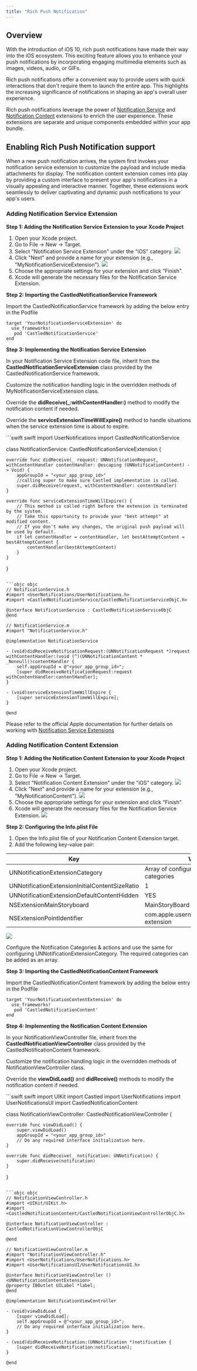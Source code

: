 ```yaml
---
title: "Rich Push Notification"
---
```


## Overview

With the introduction of iOS 10, rich push notifications have made their way into the iOS ecosystem. This exciting feature allows you to enhance your push notifications by incorporating engaging multimedia elements such as images, videos, audio, or GIFs.

Rich push notifications offer a convenient way to provide users with quick interactions that don't require them to launch the entire app. This highlights the increasing significance of notifications in shaping an app's overall user experience.

Rich push notifications leverage the power of [Notification Service](https://developer.apple.com/documentation/usernotifications/unnotificationserviceextension) and [Notification Content](https://developer.apple.com/documentation/usernotificationsui/unnotificationcontentextension) extensions to enrich the user experience. These extensions are separate and unique components embedded within your app bundle.

## Enabling Rich Push Notification support

When a new push notification arrives, the system first invokes your notification service extension to customize the payload and include media attachments for display. The notification content extension comes into play by providing a custom interface to present your app's notifications in a visually appealing and interactive manner. Together, these extensions work seamlessly to deliver captivating and dynamic push notifications to your app's users.

### Adding Notification Service Extension 

**Step 1: Adding the Notification Service Extension to your Xcode Project**

1. Open your Xcode project.
2. Go to File -> New -> Target.
3. Select "Notification Service Extension" under the "iOS" category.
![](/images/NSE-1.png)
4. Click "Next" and provide a name for your extension (e.g., "MyNotificationServiceExtension").
![](/images/NSE-2.png)
5. Choose the appropriate settings for your extension and click "Finish".
6. Xcode will generate the necessary files for the Notification Service Extension.

**Step 2: Importing the CastledNotificationService Framework**

Import the CastledNotificationService framework by adding the below entry in the Podfile

``` Podfile
target 'YourNotificationServiceExtension' do
  use_frameworks!
   pod 'CastledNotificationService'
end
```

**Step 3: Implementing the Notification Service Extension**

In your Notification Service Extension code file, inherit from the **CastledNotificationServiceExtension** class provided by the CastledNotificationService framework.

Customize the notification handling logic in the overridden methods of MyNotificationServiceExtension class.

Override the **didReceive(_:withContentHandler:)** method to modify the notification content if needed.

Override the **serviceExtensionTimeWillExpire()** method to handle situations when the service extension time is about to expire.

<CodeGroup>
```swift swift
import UserNotifications
import CastledNotificationService

class NotificationService: CastledNotificationServiceExtension {

    override func didReceive(_ request: UNNotificationRequest, withContentHandler contentHandler: @escaping (UNNotificationContent) -> Void) {
        appGroupId = "<your_app_group_id>"
        //calling super to make sure Castled implementation is called.
        super.didReceive(request, withContentHandler: contentHandler)
    }

    override func serviceExtensionTimeWillExpire() {
        // This method is called right before the extension is terminated by the system.
        // Take this opportunity to provide your "best attempt" at modified content.
        // If you don't make any changes, the original push payload will be used by default.
        if let contentHandler = contentHandler, let bestAttemptContent =  bestAttemptContent {           
            contentHandler(bestAttemptContent)         
        }     
    }   
}
```

```objc objc
// NotificationService.h
#import <UserNotifications/UserNotifications.h>
#import <CastledNotificationService/CastledNotificationServiceObjC.h>

@interface NotificationService : CastledNotificationServiceObjC
@end

// NotificationService.m
#import "NotificationService.h"

@implementation NotificationService

- (void)didReceiveNotificationRequest:(UNNotificationRequest *)request withContentHandler:(void (^)(UNNotificationContent * _Nonnull))contentHandler {
    self.appGroupId = @"<your_app_group_id>";
    [super didReceiveNotificationRequest:request withContentHandler:contentHandler];
}

- (void)serviceExtensionTimeWillExpire {
    [super serviceExtensionTimeWillExpire];
}

@end
```
</CodeGroup>

Please refer to the official Apple documentation for further details on working with [Notification Service Extensions](https://developer.apple.com/documentation/usernotifications/unnotificationserviceextension)

### Adding Notification Content Extension 

**Step 1: Adding the Notification Content Extension to your Xcode Project**

1. Open your Xcode project.
2. Go to File -> New -> Target.
3. Select "Notification Content Extension" under the "iOS" category.
![](/images/NCE-1.png)
4. Click "Next" and provide a name for your extension (e.g., "MyNotificationContent").
![](/images/NCE-2.png)
5. Choose the appropriate settings for your extension and click "Finish".
6. Xcode will generate the necessary files for the Notification Service Extension.
![](/images/NCE-3.png)

**Step 2: Configuring the Info.plist File**

1. Open the Info.plist file of your Notification Content Extension target.
2. Add the following key-value pair:

| Key                                              | Value                                            |
| ------------------------------------------------ | ------------------------------------------------ |
| UNNotificationExtensionCategory                  | Array of configured notification categories      |
| UNNotificationExtensionInitialContentSizeRatio   | 1                                                |
| UNNotificationExtensionDefaultContentHidden      | YES                                              |
| NSExtensionMainStoryboard                        | MainStoryBoard                                   |
| NSExtensionPointIdentifier                       | com.apple.usernotifications.content-extension    |

![](/images/NCE-6.png)

<Info>
Configure the Notification Categories & actions and use the same for configuring UNNotificationExtensionCategory.
The required categories can be added as an array.
</Info>

**Step 3: Importing the CastledNotificationContent Framework**

Import the CastledNotificationContent framework by adding the below entry in the Podfile

``` Podfile
target 'YourNotificationContentExtension' do
  use_frameworks!
   pod 'CastledNotificationContent'
end
```

**Step 4: Implementing the Notification Content Extension**

In your NotificationViewController file, inherit from the **CastledNotificationViewController** class provided by the CastledNotificationContent framework.

Customize the notification handling logic in the overridden methods of NotificationViewController class.

Override the **viewDidLoad()** and **didReceive()** methods to modify the notification content if needed.

<CodeGroup>
```swift swift
import UIKit
import Castled
import UserNotifications
import UserNotificationsUI
import CastledNotificationContent

class NotificationViewController: CastledNotificationViewController {
    
    override func viewDidLoad() {
        super.viewDidLoad()
        appGroupId = "<your_app_group_id>"
        // Do any required interface initialization here.
    }
    
    override func didReceive(_ notification: UNNotification) {
        super.didReceive(notification)
    }
    
}
```

```objc objc
// NotificationViewController.h
#import <UIKit/UIKit.h>
#import <CastledNotificationContent/CastledNotificationViewControllerObjC.h>

@interface NotificationViewController : CastledNotificationViewControllerObjC

@end

// NotificationViewController.m
#import "NotificationViewController.h"
#import <UserNotifications/UserNotifications.h>
#import <UserNotificationsUI/UserNotificationsUI.h>

@interface NotificationViewController () <UNNotificationContentExtension>
@property IBOutlet UILabel *label;
@end

@implementation NotificationViewController

- (void)viewDidLoad {
    [super viewDidLoad];
    self.appGroupId = @"<your_app_group_id>";
    // Do any required interface initialization here.
}

- (void)didReceiveNotification:(UNNotification *)notification {
    [super didReceiveNotification:notification];
}

@end
```
</CodeGroup>
